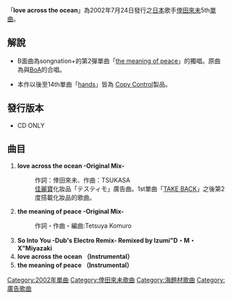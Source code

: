 {{Infobox Single|
  Name        = love across the ocean|
  Type        =  |
  Artist      = [[倖田來未|倖田來未]] |
  Released    = 2002年7月24日  |
  Recorded    = |
  Genre       = [[J-POP|J-POP]] |
  Length      = |
  Label       = [[rhythm_zone|rhythm zone]] |
  Producer    = |
  Chart position        = *週間最高第19名 （[[Oricon|Oricon]]）|
  Certification         = |
Last single  = [[So_Into_You|So Into You]] <br /> （2002年）|
This single  = '''love across the ocean''' <br /> （2002年） |
Next single  = [[m・a・z・e|m・a・z・e]] <br /> （2003年） |
}}
「'''love across the ocean'''」為2002年7月24日發行之[[日本|日本]]歌手[[倖田來未|倖田來未]]5th[[單曲|單曲]]。

== 解說 ==
*B面曲為songnation+的第2彈單曲「[[the_meaning_of_peace|the meaning of peace]]」的獨唱。原曲為與[[BoA|BoA]]的合唱。

*本作以後至14th單曲「[[hands|hands]]」皆為 [[Copy_Control|Copy Control]]製品。

== 發行版本 ==
*CD ONLY

== 曲目 ==
#'''love across the ocean -Original Mix-'''
#:作詞：倖田來未、作曲：TSUKASA
#:[[佳麗寶|佳麗寶]]化妝品「テスティモ」廣告曲。1st單曲「[[TAKE_BACK|TAKE BACK]]」之後第2度搭載化妝品的歌曲。
#'''the meaning of peace -Original Mix-'''
#:作詞・作曲・編曲:Tetsuya Komuro
#'''So Into You -Dub's Electro Remix- Remixed by Izumi"D・M・X"Miyazaki'''
#'''love across the ocean （Instrumental）'''
#'''the meaning of peace （Instrumental）'''

{{倖田來未}}

{{Single-stub}}


[[Category:2002年單曲|Category:2002年單曲]]
[[Category:倖田來未歌曲|Category:倖田來未歌曲]]
[[Category:海題材歌曲|Category:海題材歌曲]]
[[Category:廣告歌曲|Category:廣告歌曲]]